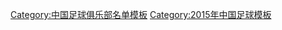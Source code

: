 {{Football squad with groups
|name=2015年中甲分类名单湖南
|bgcolor=#ff0000
|bordercolor=#ff0000
|textcolor=#F8F8F8
|title=[[湖南湘涛足球俱乐部|<span style="color:#F8F8F8">湖南湘涛</span>]] — [[2015年中国足球甲级联赛|<span style="color:#F8F8F8">2015年</span>]][[中国足球甲级联赛|<span style="color:#F8F8F8">中甲联赛第 14 名</span>]]
|group1=全年参赛球员
|list1=<div>
{{Football squad2 player|no=1|name=[[邓子豪]]}}
{{Football squad2 player|no=3|name=[[王永鑫]]}}
{{Football squad2 player|no=4|name=[[曹驩]]}}
{{Football squad2 player|no=5|name={{flagicon|SRB}} [[斯蒂凡·贝特斯|-{zh-hans:贝特斯;zh-hk:巴特斯}-]]}}
{{Football squad2 player|no=6|name=[[孔涛 (足球运动员)|孔涛]]}}
{{Football squad2 player|no=7|name=[[陈子介]]}}
{{Football squad2 player|no=8|name=[[杨柯]]}}
{{Football squad2 player|no=9|name={{flagicon|COL}} [[路易斯·卡洛斯·卡贝萨斯|-{zh-hans:卡贝萨斯;zh-hk:卡比沙斯}-]]}}
{{Football squad2 player|no=10|name={{flagicon|MNE}} [[伊哥·貝辛奴域|-{zh-hans:布尔扎诺维奇;zh-hk:貝辛奴域}-]]}}
{{Football squad2 player|no=11|name=[[李想]]}}
{{Football squad2 player|no=12|name=[[董建宏]]}}
{{Football squad2 player|no=13|name=[[王琛 (足球运动员)|王琛]]}}
{{Football squad2 player|no=16|name=[[谢维超]]}}
{{Football squad2 player|no=17|name=[[王鹏]]}}
{{Football squad2 player|no=19|name=[[孙国梁]]}}
{{Football squad2 player|no=20|name=[[刘鑫瑜]]}}
{{Football squad2 player|no=21|name=[[曹国栋]]}}
{{Football squad2 player|no=22|name=[[刘玉圣]]}}
{{Football squad2 player|no=25|name=[[柳超]]}}
{{Football squad2 player|no=26|name={{flagicon|TPE}} [[陈昭安]]}}
{{Football squad2 player|no=27|name=[[袁露]]}}
{{Football squad2 player|no=28|name=[[秦鹏]]}}
{{Football squad2 player|no=29|name=[[周琛威]]}}
{{Football squad2 player|no=30|name=[[邱凌枫]]}}
{{Football squad2 player|no=31|name=[[刘帅 (1990年)|刘帅]]}}
{{Football squad2 player|no=33|name=[[姚江山]]}}
</div>
|group2=夏季转入球员
|list2=<div>
{{Football squad2 player|no=2|name=[[纪政玉]]}}
{{Football squad2 player|no=51|name=[[钟浩然]]}}
</div>
|group3=夏季转出球员
|list3=<div>
{{Football squad2 player|no=15|name=[[王钰洋]]}}
{{Football squad2 player|no=23|name=[[赵旭东]]}}
</div>
|group4=主教练
|list4={{flagicon|BGR}} [[亚历山大·斯坦科夫|-{zh-hans:斯坦科夫;zh-hk:斯坦科夫}-]]（至第 6 轮）；[[张旭 (足球教练)|张旭]]（代理，至第 20 輪）；{{flagicon|MKD}} {{flagicon|BGR}} {{link-en|日基查·塔谢夫斯基|Žikica Tasevski|-{zh-hans:吉卡;zh-hk:施積查}-}}}}
<noinclude>
{{DEFAULTSORT:Hunan Billows F.C. Squad 2015}}
[[Category:中国足球俱乐部名单模板]]
[[Category:2015年中国足球模板]]
</noinclude>